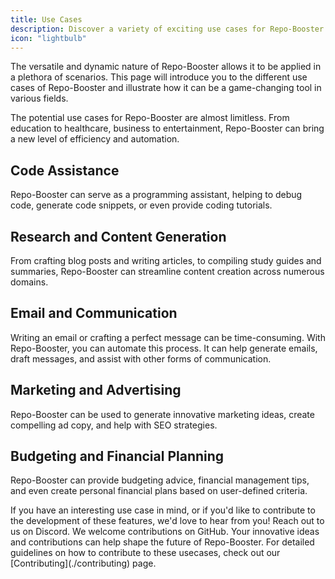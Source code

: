 ```yaml
---
title: Use Cases
description: Discover a variety of exciting use cases for Repo-Booster.
icon: "lightbulb"
---
```


The versatile and dynamic nature of Repo-Booster allows it to be applied in a plethora of scenarios. This page will introduce you to the different use cases of Repo-Booster and illustrate how it can be a game-changing tool in various fields.

<Info>
  The potential use cases for Repo-Booster are almost limitless. From education to
  healthcare, business to entertainment, Repo-Booster can bring a new level of
  efficiency and automation.
</Info>

## Code Assistance

Repo-Booster can serve as a programming assistant, helping to debug code, generate code snippets, or even provide coding tutorials.

## Research and Content Generation

From crafting blog posts and writing articles, to compiling study guides and summaries, Repo-Booster can streamline content creation across numerous domains.

## Email and Communication

Writing an email or crafting a perfect message can be time-consuming. With Repo-Booster, you can automate this process. It can help generate emails, draft messages, and assist with other forms of communication.

## Marketing and Advertising

Repo-Booster can be used to generate innovative marketing ideas, create compelling ad copy, and help with SEO strategies.

## Budgeting and Financial Planning

Repo-Booster can provide budgeting advice, financial management tips, and even create personal financial plans based on user-defined criteria.

<CardGroup cols={2}>
  <Card
    title="Contribute on Discord"
    icon="discord"
    href="https://discord.gg/jdSBAnmdnY"
  >
    If you have an interesting use case in mind, or if you'd like to contribute
    to the development of these features, we'd love to hear from you! Reach out
    to us on Discord.
  </Card>
  <Card
    title="Contribute on GitHub"
    icon="github"
    href="https://github.com/Repo-Booster/Repo-Booster"
  >
    We welcome contributions on GitHub. Your innovative ideas and contributions
    can help shape the future of Repo-Booster.
  </Card>
</CardGroup>

<Note>
  For detailed guidelines on how to contribute to these usecases, check out our
  [Contributing](./contributing) page.
</Note>
